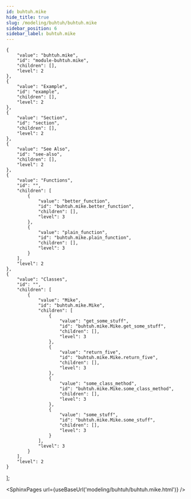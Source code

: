```yaml
---
id: buhtuh.mike
hide_title: true
slug: /modeling/buhtuh/buhtuh.mike
sidebar_position: 6
sidebar_label: buhtuh.mike
---
```


    {
        "value": "buhtuh.mike",
        "id": "module-buhtuh.mike",
        "children": [],
        "level": 2
    },
    {
        "value": "Example",
        "id": "example",
        "children": [],
        "level": 2
    },
    {
        "value": "Section",
        "id": "section",
        "children": [],
        "level": 2
    },
    {
        "value": "See Also",
        "id": "see-also",
        "children": [],
        "level": 2
    },
    {
        "value": "Functions",
        "id": "",
        "children": [
            {
                "value": "better_function",
                "id": "buhtuh.mike.better_function",
                "children": [],
                "level": 3
            },
            {
                "value": "plain_function",
                "id": "buhtuh.mike.plain_function",
                "children": [],
                "level": 3
            }
        ],
        "level": 2
    },
    {
        "value": "Classes",
        "id": "",
        "children": [
            {
                "value": "Mike",
                "id": "buhtuh.mike.Mike",
                "children": [
                    {
                        "value": "get_some_stuff",
                        "id": "buhtuh.mike.Mike.get_some_stuff",
                        "children": [],
                        "level": 3
                    },
                    {
                        "value": "return_five",
                        "id": "buhtuh.mike.Mike.return_five",
                        "children": [],
                        "level": 3
                    },
                    {
                        "value": "some_class_method",
                        "id": "buhtuh.mike.Mike.some_class_method",
                        "children": [],
                        "level": 3
                    },
                    {
                        "value": "some_stuff",
                        "id": "buhtuh.mike.Mike.some_stuff",
                        "children": [],
                        "level": 3
                    }
                ],
                "level": 3
            }
        ],
        "level": 2
    }
];




<SphinxPages url={useBaseUrl('modeling/buhtuh/buhtuh.mike.html')} />
